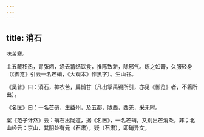 ```yaml
---
---
---
```

title: 消石
---



味苦寒。

主五藏积热，胃张闭，涤去蓄结饮食，推陈致新，除邪气。炼之如膏，久服轻身（《御览》引云一名芒硝，《大观本》作黑字）。生山谷。

《吴普》曰：消石，神农苦，扁鹊甘（凡出掌禹锡所引，亦见《御览》者，不箸所出）。

《名医》曰：一名芒硝，生益州，及五都，陇西，西羌，采无时。

案《范子计然》云：硝石出陇道，据《名医》，一名芒硝，又别出芒消条，非；北山经云：京山，其阴处有元（石肃），疑（石肃），即硝异文。